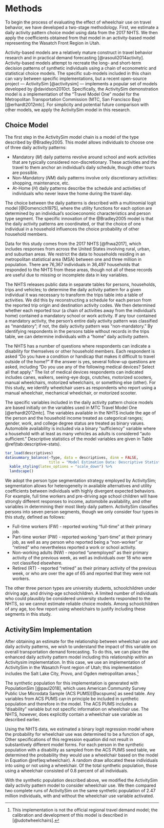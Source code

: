 # Methods {#methodology}

To begin the process of evaluating the effect of wheelchair use on travel
behavior, we have developed a two-stage methodology. First, we
estimate a daily activity pattern choice model using data from the 2017 NHTS. We
then apply the coefficients obtained from that model in an activity-based model
representing the Wasatch Front Region in Utah.

Activity-based models are a relatively mature construct in travel behavior
research and in practical demand forecasting [@rasouli2014activity]. Activity-based models attempt
to recreate the long- and short-term decision patterns of synthetic individuals using a
chain of econometric and statistical choice models. The specific sub-models included
in this chain can vary between specific implementations, but a recent 
open-source project --- ActivitySim [@activitysim] --- implements a popular 
set of models developed by @davidson2010ct. Specifically, the ActivitySim demonstration
model is a implementation of the "Travel Model One" model for the Metropolitan
Transportation Commission (MTC, San Francisco Bay) [@erhardt2012mtc].
For simplicity and potential future comparison with other models, we apply the
ActivitySim model in this research.

## Choice Model
The first step in the ActivitySim model chain is a \emph{daily activity pattern}
model of the type described by @Bradley2005. This model 
allows individuals to choose one of three daily activity patterns:

  - Mandatory ($M$) daily patterns revolve around school and work activities that
  are typically considered non-discretionary. These activities and the travel
  to them anchor an individual's daily schedule, though other tours are possible.
  - Non-Mandatory ($NM$) daily patterns involve only discretionary activities: 
  shopping, maintenance, etc.
  - At-Home ($H$) daily patterns describe the schedule and activities of 
  individuals who never leave the home during the travel day.
  
The choice between the daily patterns is described with a multinomial logit
model [@Domencich1975], where the utility functions for each option are
determined by an individual's socioeconomic characteristics and person type
segment. The specific innovation of the @Bradley2005 model is that the daily
activity patterns are coordinated, or that the choice of one individual in a
household influences the choice probability of other household members. 

Data for this study comes from the 2017 NHTS [@fhwa2017], which includes
responses from across the United States involving rural, urban, and suburban
areas. We restrict the data to households residing in an metropolitan statistical
area (MSA) between one and three million in population. There are
76,367 individuals in 36,497 households that responded to the NHTS from these
areas, though not all of these records are useful due to missing or incomplete
data in key variables.

The NHTS releases public data in separate tables for persons, households,
trips and vehicles; to determine the daily activity pattern for a given
individual it was necessary to transform the trips table into a table of
activities. We did this by reconstructing a schedule for each person from the
reported trip origin and destination activity codes. We then determined whether
each reported tour (a chain of activities away from the individual's home)
contained a mandatory school or work activity. If any tour contained a mandatory
activity, the person's entire daily activity pattern was classified as "mandatory";
if not, the daily activity pattern was "non-mandatory." By identifying respondents
in the persons table without records in the trips table, we can determine
individuals with a "home" daily activity pattern.

The NHTS has a number of questions where respondents can indicate a disability
for themselves or other household members. Each respondent is asked "Do you
have a condition or handicap that makes it difficult to travel outside of the
home?" If the answer is yes, several follow-up questions are asked, including
"Do you use any of the following medical devices? Select all that apply." The
list of medical devices respondents can indicated includes canes, walkers,
seeing-eye dogs, crutches, motorized scooters, manual wheelchairs, 
motorized wheelchairs, or something else (other). 
For this study, we identify wheelchair users as respondents who report using a
manual wheelchair, mechanical wheelchair, or motorized scooter.


The specific variables included in the daily activity pattern choice models
are based initially on the variables used in MTC Travel Model One [@erhardt2012mtc].
The variables available in the NHTS include the age of
the person and the household income treated as categorical ranges; gender, work,
and college degree status are treated as binary values. Automobile availability is
included via a binary "sufficiency" variable where a household with at least as
many vehicles as adults is considered "auto sufficient." Descriptive statistics
of the model variables are given in  Table \@ref(tab:descriptive-stats).

```r
tar_load(descriptives)
datasummary_balance(~Type, data = descriptives, dinm = FALSE, 
                    title = "Model Estimation Data: Descriptive Statistics") %>%
  kable_styling(latex_options = "scale_down") %>%
  landscape()
```

We adopt the person type segmentation strategy employed by ActivitySim;
segmentation allows for heterogeneity in available alternatives and utility
coefficients between individuals with highly divergent expected behaviors. For
example, full time workers and pre-driving age school children will have
strongly different responses to income, automobile availability, and other
variables in determining their most likely daily pattern. 
ActivitySim classifies persons into seven person segments, though we only
consider four types in this study, defined as follows:

   - Full-time workers (FW) - reported working "full-time" at their primary job.
   - Part-time worker (PW) - reported working "part-time" at their primary job,
   as well as any person who reported being a "non-worker" or "retired" who nevertheless
   reported a work or school activity.
   - Non-working adults (NW) - reported "unemployed" as their primary activity
 of the previous week, as well as individuals over 18 who were not classified
 elsewhere.
 - Retired (RT) - reported "retired" as their primary activity of the previous
 week, or who are over the age of 65 and reported that they were not workers.
 
The other three person types are university students, schoolchildren under
driving age, and driving-age schoolchildren. A limited number of individuals who
could plausibly be considered university students responded to the NHTS, so we
cannot estimate reliable choice models. Among schoolchildren of any age, too few
report using wheelchairs to justify including these segments in this study.


## ActivitySim Implementation

After obtaining an estimate for the relationship between wheelchair use and
daily activity patterns, we wish to understand the impact of this variable on
overall transportation demand forecasting. To do this, we can place the
enhanced daily activity pattern model including this relationship within an  
Activitysim implementation. In this case, we use an implementation of ActivitySim
in the Wasatch Front region of Utah; this implementation includes the Salt Lake
City, Provo, and Ogden metropolitan areas.^[This implementation is not the 
official regional travel demand model; the calibration and development of this
model is described in [@udotwheelchairs].]

The synthetic population for this implementation is generated with PopulationSim
[@paul2018], which uses American Community Survey Public Use Microdata Sample
(ACS PUMS)[@acspums] as seed table. Any variables from ACS PUMS can in principle 
be included in synthetic population and therefore in the model. The ACS PUMS
includes a “disability” variable but not specific information on wheelchair use.
The NHTS, however, does explicitly contain a wheelchair use variable as
described earlier.

Using the NHTS data, we estimated a binary logit regression model where the
probability for wheelchair use was determined to be a function of age,
\begin{equation}
  P_{\mathrm{wheelchair | disability}}=-2.59 + 0.014*age
  (\#eq:wheelchair)
\end{equation}
Other specifications of this regression equation did not result in substantively
different model forms. For each person in the synthetic population with a disability
as sampled from the ACS PUMS seed table, we determined the probability they
would use a wheelchair based on the model in Equation \@ref(eq:wheelchair). A random
draw allocated these individuals into using or not using a wheelchair.
Of the total synthetic population, those using a wheelchair consisted of 0.8
percent of all individuals.

With the synthetic population described above, we modified the ActivitySim 
daily activity pattern model to consider wheelchair use. We then compared two 
complete runs of ActivitySim on the same synthetic population of 2.47 million
individuals, with and without the wheelchair use variable activated.



























